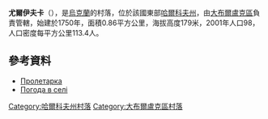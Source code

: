 {{coord|50|7|55|N|37|23|39|E|scale:100000_region:UA|display=title}}

'''尤爾伊夫卡'''（{{lang-uk|Юр'ївка}}），是[[烏克蘭|烏克蘭]]的村落，位於該國東部[[哈爾科夫州|哈爾科夫州]]，由[[大布爾盧克區|大布爾盧克區]]負責管轄，始建於1750年，面積0.86平方公里，海拔高度179米，2001年人口98，人口密度每平方公里113.4人。

==參考資料==
*[http://gska2.rada.gov.ua/pls/z7502/A005?rdat1=09.01.2009&rf7571=32639 Пролетарка]{{dead link|date=2017年12月 |bot=InternetArchiveBot |fix-attempted=yes }}
* [http://weather.in.ua/ua/har'kovskaja/21721 Погода в селі] {{Wayback|url=http://weather.in.ua/ua/har'kovskaja/21721 |date=20160323030341 }}

{{DEFAULTSORT:Юр'ївка}}
[[Category:哈爾科夫州村落|Category:哈爾科夫州村落]]
[[Category:大布爾盧克區村落|Category:大布爾盧克區村落]]


{{Kharkiv-geo-stub}}